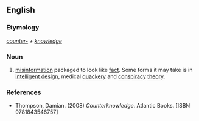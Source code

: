 ==English==

===Etymology===
''[[counter-]] + [[knowledge]]''

===Noun===
{{en-noun|-}}

# [[Misinformation|misinformation]] packaged to look like [[fact]].  Some forms it may take is in [[intelligent design]], medical [[quackery]] and [[conspiracy]] [[theory]].

===References===
*Thompson, Damian. (2008) ''Counterknowledge''. Atlantic Books. [ISBN 9781843546757]